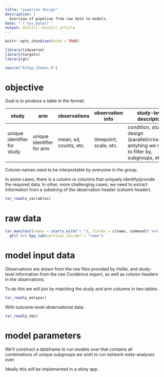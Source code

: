 ```yaml
---
title: "pipeline design"
description: |
  Overview of pipeline from raw data to models.
date: "`r Sys.Date()`"
output: distill::distill_article
---
```


```r
knitr::opts_chunk$set(echo = TRUE)
```

```r
library(tidyverse)
library(targets)
library(gt)

source("R/hpp_themes.R")

```


# objective

Goal is to produce a table in the format:

study | arm | observations | observation info | study-level descriptors
-|-|-|-|-
unique identifier for study | unique identifier for arm | mean, sd, counts, etc. | timepoint, scale, etc.| condition, study design (parallel/crossover), antyhing we need to filter by, subgroups, etc.

Column names need to be interpretable by everyone in the group.

In some cases, there is a column or columns that uniquely identify/provide the required data. In other, more challenging cases, we need to extract information from a substring of the observation header (column header). 

```r
tar_read(e_variables)
```

# raw data

```r

tar_manifest(names = starts_with("r_"), fields = c(name, command)) %>%
  gt() %>% hpp_tab(vertical_divider = "name")


```


# model input data

Observations are drawn from the raw files provided by Hollie, and study-level information from the raw Covidence export, as well as column headers in the observations. 

To do this we will join by matching the study and arm columns in two tables. 

```r
tar_read(p_metapar)

```

With outcome-level observational data:

```r
tar_read(p_obs)
```

# model parameters

We'll construct a dataframe to run models over that contains all combinations of unique subgroups we wish to run network meta-analyses over.

Ideally this will be implemented in a shiny app.